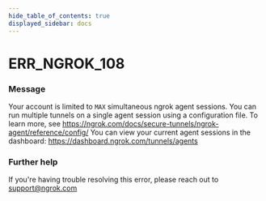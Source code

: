 ```yaml
---
hide_table_of_contents: true
displayed_sidebar: docs
---
```



# ERR_NGROK_108

### Message

Your account is limited to `MAX` simultaneous ngrok agent sessions.
You can run multiple tunnels on a single agent session using a configuration file.
To learn more, see https://ngrok.com/docs/secure-tunnels/ngrok-agent/reference/config/
You can view your current agent sessions in the dashboard:
https://dashboard.ngrok.com/tunnels/agents

### Further help

If you're having trouble resolving this error, please reach out to [support@ngrok.com](mailto:support@ngrok.com?subject=Help%20with%20ERR_NGROK_108)

<ErrorDetails error="err_ngrok_108" />
